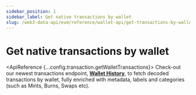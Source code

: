 ```yaml
---
sidebar_position: 1
sidebar_label: Get native transactions by wallet
slug: /web3-data-api/evm/reference/wallet-api/get-transactions-by-wallet
---
```



# Get native transactions by wallet




<ApiReference {...config.transaction.getWalletTransactions}>
    <Admonition type="info" title="New Endpoint Available 🤩">
        Check-out our newest transactions endpoint, <b><a href="/web3-data-api/evm/reference/wallet-api/get-wallet-history">Wallet History</a></b>, to fetch decoded transactions by wallet, fully enriched with metadata, labels and categories (such as Mints, Burns, Swaps etc).
    </Admonition>
</ApiReference>
